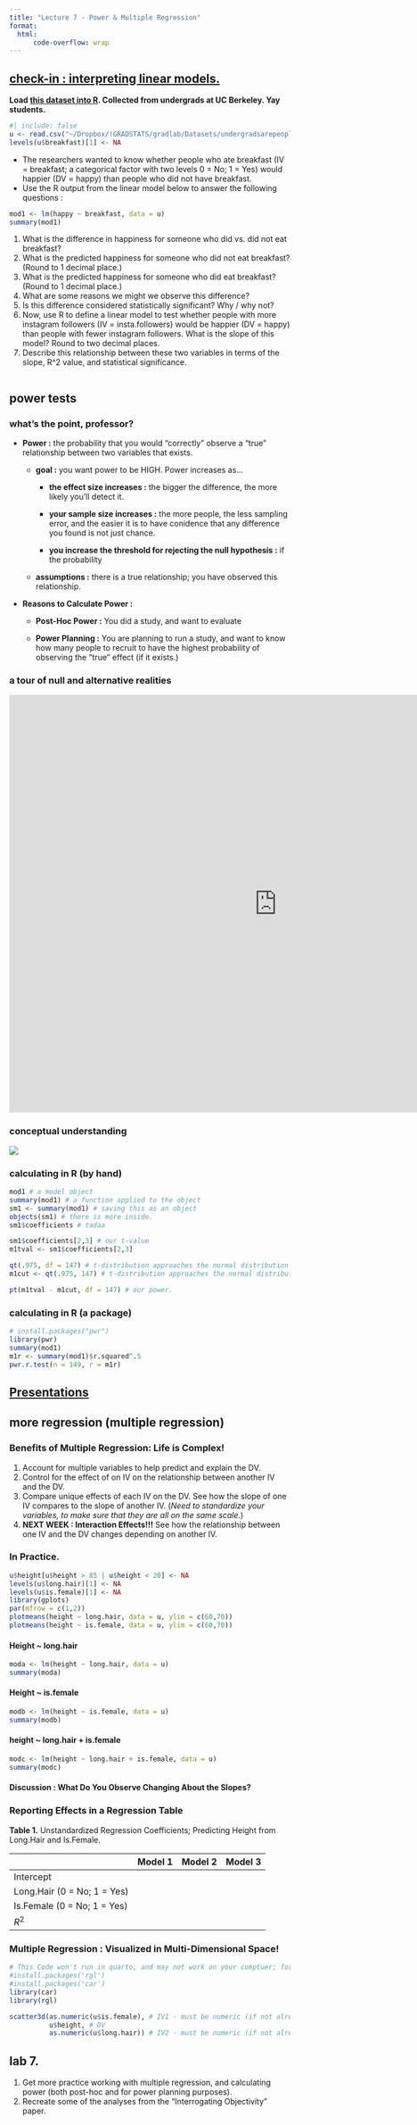 ```yaml
---
title: "Lecture 7 - Power & Multiple Regression"
format: 
  html:
      code-overflow: wrap
---
```


## [check-in : interpreting linear models.](https://forms.gle/oMAWEBCEENoGTFFV8)

**Load [this dataset into R](https://www.dropbox.com/scl/fi/1vx0orxloeteo6tjkylz0/undergradsarepeople.csv?rlkey=sb0jtcmcydjit7x85l3tyoh72&dl=0). Collected from undergrads at UC Berkeley. Yay students.**

```r
#| include: false
u <- read.csv("~/Dropbox/!GRADSTATS/gradlab/Datasets/undergradsarepeople.csv", stringsAsFactors = T)
levels(u$breakfast)[1] <- NA
```

-   The researchers wanted to know whether people who ate breakfast (IV = breakfast; a categorical factor with two levels 0 = No; 1 = Yes) would happier (DV = happy) than people who did not have breakfast. 
-   Use the R output from the linear model below to answer the following questions :

```r
mod1 <- lm(happy ~ breakfast, data = u)
summary(mod1)
```
1.  What is the difference in happiness for someone who did vs. did not eat breakfast?
2.  What is the predicted happiness for someone who did not eat breakfast? (Round to 1 decimal place.)
3.  What is the predicted happiness for someone who did eat breakfast?  (Round to 1 decimal place.)
4.  What are some reasons we might we observe this difference?
5.  Is this difference considered statistically significant? Why / why not?
6.  Now, use R to define a linear model to test whether people with more instagram followers (IV = insta.followers) would be happier (DV = happy) than people with fewer instagram followers. What is the slope of this model? Round to two decimal places.
7. Describe this relationship between these two variables in terms of the slope, R^2 value, and statistical significance.

```r

```


## power tests

### what's the point, professor?

-   **Power :** the probability that you would "correctly" observe a "true" relationship between two variables that exists.

    -   **goal :** you want power to be HIGH. Power increases as...

        -   **the effect size increases :** the bigger the difference, the more likely you'll detect it.

        -   **your sample size increases :** the more people, the less sampling error, and the easier it is to have conidence that any difference you found is not just chance.

        -   **you increase the threshold for rejecting the null hypothesis :** if the probability

    -   **assumptions :** there is a true relationship; you have observed this relationship.

-   **Reasons to Calculate Power :**

    -   **Post-Hoc Power :** You did a study, and want to evaluate

    -   **Power Planning :** You are planning to run a study, and want to know how many people to recruit to have the highest probability of observing the "true" effect (if it exists.)

### a tour of null and alternative realities

```{=html}
<iframe src="https://docs.google.com/presentation/d/e/2PACX-1vQMiQVIgG2WPl7t45rAYtUhrU1wnPNOxxeKX3zIj1eiMmN8M6nkEotx6sjDTECvRFwF4IzV5C30w-N5/embed?" frameborder="0" width="960" height="749" allowfullscreen="true" mozallowfullscreen="true" webkitallowfullscreen="true"></iframe>
```

### conceptual understanding

![](images/clipboard-3964039536.png)

### calculating in R (by hand)

```r
mod1 # a model object
summary(mod1) # a function applied to the object
sm1 <- summary(mod1) # saving this as an object
objects(sm1) # there is more inside.
sm1$coefficients # tadaa

sm1$coefficients[2,3] # our t-value
m1tval <- sm1$coefficients[2,3]

qt(.975, df = 147) # t-distribution approaches the normal distribution (with a 95% Interval cutoff of 1.96....) but we are not quite there.
m1cut <- qt(.975, 147) # t-distribution approaches the normal distribution (with a 95% Interval cutoff of 1.96....) but we are not quite there.

pt(m1tval - m1cut, df = 147) # our power.
```

### calculating in R (a package)

```r
# install.packages("pwr")
library(pwr)
summary(mod1)
m1r <- summary(mod1)$r.squared^.5
pwr.r.test(n = 149, r = m1r)
```

## [Presentations](https://docs.google.com/presentation/d/1YZQ45_oj6TgiSIUpU7N6Ek5iTk2nn4T5RIpCz6Xi1K4/edit?usp=sharing)

## more regression (multiple regression)

### Benefits of Multiple Regression: Life is Complex!

1.  Account for multiple variables to help predict and explain the DV.
2.  Control for the effect of on IV on the relationship between another IV and the DV.
3.  Compare unique effects of each IV on the DV. See how the slope of one IV compares to the slope of another IV. (*Need to standardize your variables, to make sure that they are all on the same scale.*)
4.  **NEXT WEEK : Interaction Effects!!!** See how the relationship between one IV and the DV changes depending on another IV.

### In Practice.

```r
u$height[u$height > 85 | u$height < 20] <- NA
levels(u$long.hair)[1] <- NA
levels(u$is.female)[1] <- NA
library(gplots)
par(mfrow = c(1,2))
plotmeans(height ~ long.hair, data = u, ylim = c(60,70)) 
plotmeans(height ~ is.female, data = u, ylim = c(60,70))
```

::: panel-tabset
#### Height \~ long.hair

```r
moda <- lm(height ~ long.hair, data = u)
summary(moda)
```

#### Height \~ is.female

```r
modb <- lm(height ~ is.female, data = u)
summary(modb)
```

#### height \~ long.hair + is.female

```r
modc <- lm(height ~ long.hair + is.female, data = u)
summary(modc)
```
:::

#### Discussion : What Do You Observe Changing About the Slopes?

### Reporting Effects in a Regression Table

**Table 1.** Unstandardized Regression Coefficients; Predicting Height from Long.Hair and Is.Female.

|                             | Model 1 | Model 2 | Model 3 |
|-----------------------------|---------|---------|---------|
| Intercept                   |         |         |         |
| Long.Hair (0 = No; 1 = Yes) |         |         |         |
| Is.Female (0 = No; 1 = Yes) |         |         |         |
| $R^2$                       |         |         |         |

### Multiple Regression : Visualized in Multi-Dimensional Space!

``` R
# This Code won't run in quarto, and may not work on your comptuer; for teaching purposes!
#install.packages('rgl')
#install.packages('car')
library(car)
library(rgl)

scatter3d(as.numeric(u$is.female), # IV1 - must be numeric (if not already)
          u$height, # DV
          as.numeric(u$long.hair)) # IV2 - must be numeric (if not already)
```

## lab 7.

1.  Get more practice working with multiple regression, and calculating power (both post-hoc and for power planning purposes).
2.  Recreate some of the analyses from the "Interrogating Objectivity" paper.
